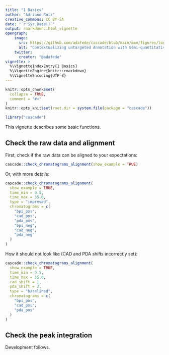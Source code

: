 ```yaml
---
title: "1 Basics"
author: "Adriano Rutz"
creative_commons: CC BY-SA
date: "`r Sys.Date()`"
output: rmarkdown::html_vignette
opengraph:
    image:
      src: https://github.com/adafede/cascade/blob/main/man/figures/logo.svg
      alt: "Contextualizing untargeted Annotation with Semi-quantitative Charged Aerosol Detection for pertinent characterization of natural Extracts"
    twitter:
      creator: "@adafede"
vignette: >
  %\VignetteIndexEntry{1 Basics}
  %\VignetteEngine{knitr::rmarkdown}
  %\VignetteEncoding{UTF-8}
---
```


```r
knitr::opts_chunk$set(
  collapse = TRUE,
  comment = "#>"
)
knitr::opts_knit$set(root.dir = system.file(package = "cascade"))
```

```r
library("cascade")
```

This vignette describes some basic functions.

## Check the raw data and alignment

First, check if the raw data can be aligned to your expectations:

```r
cascade::check_chromatograms_alignment(show_example = TRUE)
```

Or, with more details:

```r
cascade::check_chromatograms_alignment(
  show_example = TRUE,
  time_min = 0.5,
  time_max = 35.0,
  type = "improved",
  chromatograms = c(
    "bpi_pos",
    "cad_pos",
    "pda_pos",
    "bpi_neg",
    "cad_neg",
    "pda_neg"
  )
)
```

How it should not look like (CAD and PDA shifts incorrectly set):

```r
cascade::check_chromatograms_alignment(
  show_example = TRUE,
  time_min = 0.5,
  time_max = 35.0,
  cad_shift = 1,
  pda_shift = 2,
  type = "baselined",
  chromatograms = c(
    "bpi_pos",
    "cad_pos",
    "pda_pos"
  )
)
```

## Check the peak integration

Development follows.
